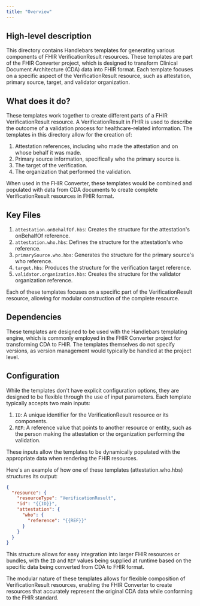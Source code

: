 ```yaml
---
title: "Overview"
---
```


## High-level description
This directory contains Handlebars templates for generating various components of FHIR VerificationResult resources. These templates are part of the FHIR Converter project, which is designed to transform Clinical Document Architecture (CDA) data into FHIR format. Each template focuses on a specific aspect of the VerificationResult resource, such as attestation, primary source, target, and validator organization.

## What does it do?
These templates work together to create different parts of a FHIR VerificationResult resource. A VerificationResult in FHIR is used to describe the outcome of a validation process for healthcare-related information. The templates in this directory allow for the creation of:

1. Attestation references, including who made the attestation and on whose behalf it was made.
2. Primary source information, specifically who the primary source is.
3. The target of the verification.
4. The organization that performed the validation.

When used in the FHIR Converter, these templates would be combined and populated with data from CDA documents to create complete VerificationResult resources in FHIR format.

## Key Files

1. `attestation.onBehalfOf.hbs`: Creates the structure for the attestation's onBehalfOf reference.
2. `attestation.who.hbs`: Defines the structure for the attestation's who reference.
3. `primarySource.who.hbs`: Generates the structure for the primary source's who reference.
4. `target.hbs`: Produces the structure for the verification target reference.
5. `validator.organization.hbs`: Creates the structure for the validator organization reference.

Each of these templates focuses on a specific part of the VerificationResult resource, allowing for modular construction of the complete resource.

## Dependencies
These templates are designed to be used with the Handlebars templating engine, which is commonly employed in the FHIR Converter project for transforming CDA to FHIR. The templates themselves do not specify versions, as version management would typically be handled at the project level.

## Configuration
While the templates don't have explicit configuration options, they are designed to be flexible through the use of input parameters. Each template typically accepts two main inputs:

1. `ID`: A unique identifier for the VerificationResult resource or its components.
2. `REF`: A reference value that points to another resource or entity, such as the person making the attestation or the organization performing the validation.

These inputs allow the templates to be dynamically populated with the appropriate data when rendering the FHIR resources.

Here's an example of how one of these templates (attestation.who.hbs) structures its output:

```json
{
  "resource": {
    "resourceType": "VerificationResult",
    "id": "{{ID}}",
    "attestation": {
      "who": {
        "reference": "{{REF}}"
      }
    }
  }
}
```

This structure allows for easy integration into larger FHIR resources or bundles, with the `ID` and `REF` values being supplied at runtime based on the specific data being converted from CDA to FHIR format.

The modular nature of these templates allows for flexible composition of VerificationResult resources, enabling the FHIR Converter to create resources that accurately represent the original CDA data while conforming to the FHIR standard.